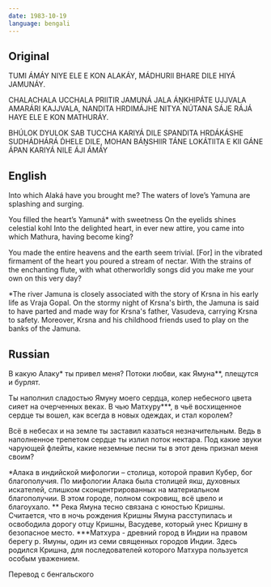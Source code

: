 ```yaml
---
date: 1983-10-19
language: bengali
---
```


## Original

TUMI ÁMÁY NIYE ELE
E KON ALAKÁY,
MÁDHURII BHARE DILE
HIYÁ JAMUNÁY.

CHALACHALA UCCHALA
PRIITIR JAMUNÁ JALA
ÁṊKHIPÁTE UJJVALA AMARÁRI KAJJVALA,
NANDITA HRDIMÁJHE
NITYA NÚTANA SÁJE
RÁJÁ HAYE ELE E KON MATHURÁY.

BHÚLOK DYULOK SAB
TUCCHA KARIYÁ DILE
SPANDITA HRDÁKÁSHE
SUDHÁDHÁRÁ D́HELE DILE,
MOHAN BÁṊSHIIR TÁNE
LOKÁTIITA E KII GÁNE
ÁPAN KARIYÁ NILE ÁJI ÁMÁY

## English

Into which Alaká have you brought me?
The waters of love’s Yamuna are splashing and surging.

You filled the heart’s Yamuná*
with sweetness
On the eyelids shines celestial kohl
Into the delighted heart, in ever new attire,
you came
into which Mathura, having become king?

You made the entire heavens
and the earth seem trivial.
[For] in the vibrated firmament of the heart you
poured a stream of nectar.
With the strains of the enchanting flute, with what
otherworldly songs did you make me
your own on this very day?

*The river Jamuna is closely associated with
the story of Krsna in his early life as Vraja Gopal.
On the stormy night of Krsna's birth,
the Jamuna is said to have parted
and made way for Krsna's father,
Vasudeva, carrying Krsna to safety.
Moreover,
Krsna and his childhood friends used to play
on the banks of the Jamuna.

## Russian

В какую Алаку* ты привел меня?
Потоки любви, как Ямуна**, плещутся и бурлят.

Ты наполнил сладостью Ямуну моего сердца,
колер небесного цвета сияет на очерченных веках.
В чью Матхуру***, в чьё восхищенное сердце
ты вошел, как всегда в новых одеждах, и стал королем?

Всё в небесах и на земле
ты заставил казаться незначительным.
Ведь в наполненное трепетом сердце ты излил поток нектара.
Под какие звуки чарующей флейты, какие
неземные песни ты в этот день признал меня своим?

*Алака в индийской мифологии – столица,
которой правил Кубер,
бог благополучия. По мифологии Алака была столицей якш,
духовных искателей,
слишком сконцентрированных на материальном благополучии.
В этом городе, полном сокровищ, всё цвело и благоухало.
** Река Ямуна тесно связана с юностью Кришны.
Считается, что в ночь рождения Кришны Ямуна расступилась
и освободила дорогу отцу Кришны,
Васудеве, который унес Кришну в безопасное место.
***Матхура - древний город в Индии на правом берегу р.
Ямуны, один из семи священных городов Индии.
Здесь родился Кришна, для последователей которого
Матхура пользуется особым уважением.

Перевод с бенгальского
